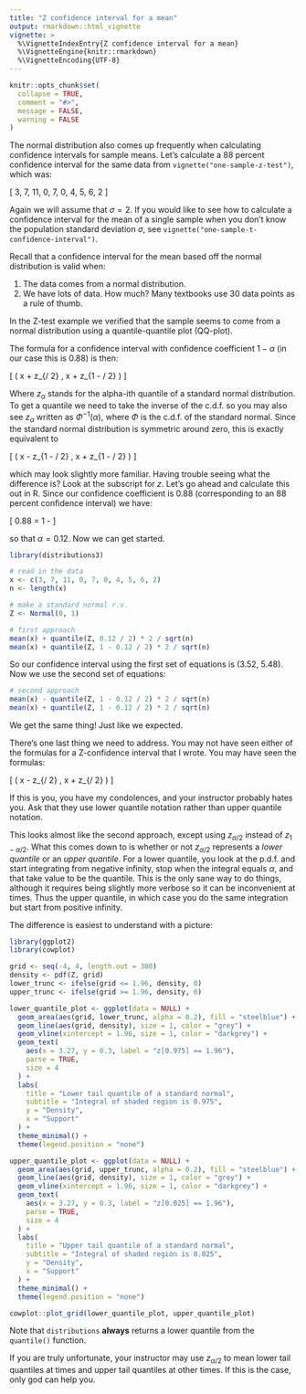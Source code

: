 ```yaml
---
title: "Z confidence interval for a mean"
output: rmarkdown::html_vignette
vignette: >
  %\VignetteIndexEntry{Z confidence interval for a mean}
  %\VignetteEngine{knitr::rmarkdown}
  %\VignetteEncoding{UTF-8}
---
```


```r
knitr::opts_chunk$set(
  collapse = TRUE,
  comment = "#>",
  message = FALSE,
  warning = FALSE
)
```

The normal distribution also comes up frequently when calculating confidence intervals for sample means. Let's calculate a 88 percent confidence interval for the same data from `vignette("one-sample-z-test")`, which was:

\[
  3, 7, 11, 0, 7, 0, 4, 5, 6, 2
\]

Again we will assume that $\sigma = 2$. If you would like to see how to calculate a confidence interval for the mean of a single sample when you don't know the population standard deviation $\sigma$, see `vignette("one-sample-t-confidence-interval")`.

Recall that a confidence interval for the mean based off the normal distribution is valid when:

1. The data comes from a normal distribution.
2. We have lots of data. How much? Many textbooks use 30 data points
  as a rule of thumb.

In the Z-test example we verified that the sample seems to come from a normal distribution using a quantile-quantile plot (QQ-plot).

The formula for a confidence interval with confidence coefficient $1 - \alpha$ (in our case this is 0.88) is then:

\[
  \left( \bar x + z_{\alpha / 2} \cdot \frac{\sigma}{\sqrt{n}},
  \bar x + z_{1 - \alpha / 2} \cdot \frac{\sigma}{\sqrt{n}} \right)
\]

Where $z_\alpha$ stands for the alpha-ith quantile of a standard normal distribution. To get a quantile we need to take the inverse of the c.d.f. so you may also see $z_\alpha$ written as $\Phi^{-1}(\alpha)$, where $\Phi$ is the c.d.f. of the standard normal. Since the standard normal distribution is symmetric around zero, this is exactly equivalent to

\[
  \left( \bar x - z_{1 - \alpha / 2} \cdot \frac{\sigma}{\sqrt{n}},
  \bar x + z_{1 - \alpha / 2} \cdot \frac{\sigma}{\sqrt{n}} \right)
\]

which may look slightly more familiar. Having trouble seeing what the difference is? Look at the subscript for $z$. Let's go ahead and calculate this out in R. Since our confidence coefficient is 0.88 (corresponding to an 88 percent confidence interval) we have:

\[
  0.88 = 1 - \alpha
\]

so that $\alpha = 0.12$. Now we can get started.

```r
library(distributions3)

# read in the data
x <- c(3, 7, 11, 0, 7, 0, 4, 5, 6, 2)
n <- length(x)

# make a standard normal r.v.
Z <- Normal(0, 1)

# first approach
mean(x) + quantile(Z, 0.12 / 2) * 2 / sqrt(n)
mean(x) + quantile(Z, 1 - 0.12 / 2) * 2 / sqrt(n)
```

So our confidence interval using the first set of equations is (3.52, 5.48). Now we use the second set of equations:

```r
# second approach
mean(x) - quantile(Z, 1 - 0.12 / 2) * 2 / sqrt(n)
mean(x) + quantile(Z, 1 - 0.12 / 2) * 2 / sqrt(n)
```

We get the same thing! Just like we expected.

There's one last thing we need to address. You may not have seen either of the formulas for a Z-confidence interval that I wrote. You may have seen the formulas:

\[
  \left( \bar x - z_{\alpha / 2} \cdot \frac{\sigma}{\sqrt{n}},
  \bar x + z_{\alpha / 2} \cdot \frac{\sigma}{\sqrt{n}} \right)
\]

If this is you, you have my condolences, and your instructor probably hates you. Ask that they use lower quantile notation rather than upper quantile notation.

This looks almost like the second approach, except using $z_{\alpha / 2}$ instead of $z_{1 - \alpha / 2}$. What this comes down to is whether or not $z_{\alpha / 2}$ represents a *lower quantile* or an *upper quantile*. For a lower quantile, you look at the p.d.f. and start integrating from negative infinity, stop when the integral equals $\alpha$, and that take value to be the quantile. This is the only sane way to do things, although it requires being slightly more verbose so it can be inconvenient at times. Thus the upper quantile, in which case you do the same integration but start from positive infinity.

The difference is easiest to understand with a picture:

```r
library(ggplot2)
library(cowplot)

grid <- seq(-4, 4, length.out = 300)
density <- pdf(Z, grid)
lower_trunc <- ifelse(grid <= 1.96, density, 0)
upper_trunc <- ifelse(grid >= 1.96, density, 0)

lower_quantile_plot <- ggplot(data = NULL) +
  geom_area(aes(grid, lower_trunc, alpha = 0.2), fill = "steelblue") +
  geom_line(aes(grid, density), size = 1, color = "grey") +
  geom_vline(xintercept = 1.96, size = 1, color = "darkgrey") +
  geom_text(
    aes(x = 3.27, y = 0.3, label = "z[0.975] == 1.96"),
    parse = TRUE,
    size = 4
  ) +
  labs(
    title = "Lower tail quantile of a standard normal",
    subtitle = "Integral of shaded region is 0.975",
    y = "Density",
    x = "Support"
  ) +
  theme_minimal() +
  theme(legend.position = "none")

upper_quantile_plot <- ggplot(data = NULL) +
  geom_area(aes(grid, upper_trunc, alpha = 0.2), fill = "steelblue") +
  geom_line(aes(grid, density), size = 1, color = "grey") +
  geom_vline(xintercept = 1.96, size = 1, color = "darkgrey") +
  geom_text(
    aes(x = 3.27, y = 0.3, label = "z[0.025] == 1.96"),
    parse = TRUE,
    size = 4
  ) +
  labs(
    title = "Upper tail quantile of a standard normal",
    subtitle = "Integral of shaded region is 0.025",
    y = "Density",
    x = "Support"
  ) +
  theme_minimal() +
  theme(legend.position = "none")

cowplot::plot_grid(lower_quantile_plot, upper_quantile_plot)
```

Note that `distributions` **always** returns a lower quantile from the `quantile()` function.

If you are truly unfortunate, your instructor may use $z_{\alpha / 2}$ to mean lower tail quantiles at times and upper tail quantiles at other times. If this is the case, only god can help you.
